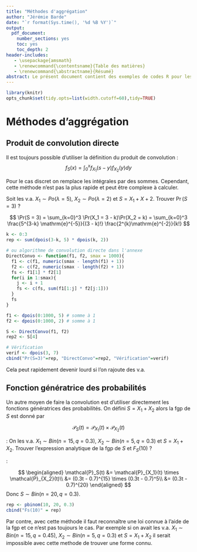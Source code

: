 ```yaml
---
title: "Méthodes d'aggrégation"
author: "Jérémie Barde"
date: "`r format(Sys.time(), '%d %B %Y')`"
output:
  pdf_document:
    number_sections: yes
    toc: yes
    toc_depth: 2
header-includes:
   - \usepackage{amsmath}
   - \renewcommand{\contentsname}{Table des matières}
   - \renewcommand{\abstractname}{Résumé}
abstract: Le présent document contient des exemples de codes R pour les différentes méthodes d'aggrégation de base.
---
```

\newpage
```r
library(knitr)
opts_chunk$set(tidy.opts=list(width.cutoff=60),tidy=TRUE)
```

# Méthodes d'aggrégation

## Produit de convolution directe


Il est toujours possible d'utiliser la définition du produit de convolution : 
$$
f_S(x) = \int_0^x f_{X_1}(s-y)f_{X_2}(y)dy
$$

Pour le cas discret on remplace les intégrales par des sommes. Cependant, cette méthode n'est pas la plus rapide et peut être complexe à calculer.

\textbf{Exemple :} Soit les v.a. $X_1 \sim Po(\lambda = 5)$, $X_2 \sim Po(\lambda = 2)$ et $S = X_1 + X+2$. Trouver $\Pr(S = 3)$ ? 

\textbf{Solution :}
$$
\Pr(S = 3) = \sum_{k=0}^3 \Pr(X_1 = 3 - k)\Pr(X_2 = k) = \sum_{k=0}^3 \frac{5^{3-k} \mathrm{e}^{-5}}{(3 - k)!} \frac{2^{k}\mathrm{e}^{-2}}{k!}
$$

```r
k <- 0:3
rep <- sum(dpois(3-k, 5) * dpois(k, 2))

# ou algorithme de convolution directe dans l'annexe
DirectConvo <- function(f1, f2, smax = 1000){
  f1 <- c(f1, numeric(smax - length(f1) + 1))
  f2 <- c(f2, numeric(smax - length(f2) + 1))
  fs <- f1[1] * f2[1]
  for(i in 1:smax){
    j <- i + 1
    fs <- c(fs, sum(f1[1:j] * f2[j:1]))
  }
  fs
}

f1 <- dpois(0:1000, 5) # somme à 1
f2 <- dpois(0:1000, 2) # somme à 1

S <- DirectConvo(f1, f2)
rep2 <- S[4]

# Vérification 
verif <- dpois(3, 7)
cbind("Pr(S=3)"=rep, "DirectConvo"=rep2, "Vérification"=verif)
```
Cela peut rapidement devenir lourd si l'on rajoute des v.a.

## Fonction génératrice des probabilités
Un autre moyen de faire la convolution est d'utiliser directement les fonctions génératrices des probabilités. On défini $S = X_1 + X_2$ alors la fgp de $S$ est donné par

$$
\mathcal{P}_S(t) = \mathcal{P}_{X_1}(t) \times \mathcal{P}_{X_2}(t)
$$

\textbf{Exemple} : On les v.a. $X_1 \sim Bin(n=15, q=0.3)$, $X_2 \sim Bin(n=5, q=0.3)$ et $S=X_1+X_2$. Trouver l'expression analytique de la fgp de $S$ et $F_S(10)$ ?

\textbf{Solution} : 

$$
\begin{aligned}
\mathcal{P}_S(t) &= \mathcal{P}_{X_1}(t) \times \mathcal{P}_{X_2}(t)\\
&= (0.3t - 0.7)^{15} \times (0.3t - 0.7)^5\\
&= (0.3t - 0.7)^{20}
\end{aligned}
$$
Donc $S \sim Bin(n=20, q=0.3)$.

```r
rep <- pbinom(10, 20, 0.3)
cbind("Fs(10)" = rep)
```
Par contre, avec cette méthode il faut reconnaître une loi connue à l'aide de la fgp et ce n'est pas toujours le cas. Par exemple si on avait les v.a. $X_1 \sim Bin(n=15, q=0.45)$, $X_2 \sim Bin(n=5, q=0.3)$ et $S=X_1+X_2$ il serait impossible avec cette methode de trouver une forme connu.







